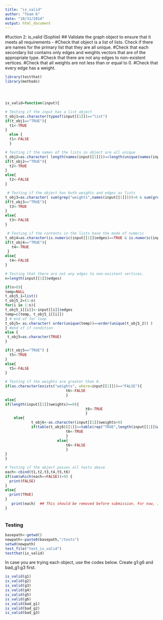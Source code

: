 ```yaml
---
title: "is_valid"
author: "Team 6"
date: "10/31/2014"
output: html_document
---
```

#fuction 2: is_valid (Sophie)
## Validate the graph object to ensure that it meets all requirements - 
#Check that object is a list of lists. Check if there are names for the primary list that they are all unique. 
#Check that each secondary list contains only edges and weights vectors that are of the appropriate type. 
#Check that there are not any edges to non-existent vertices. 
#Check that all weights are not less than or equal to 0. 
#Check that every edge has a weight.

```r

library(testthat)
library(methods)




is_valid=function(input){

# Testing if the input has a list object
t_obj1=as.character(typeof(input[[1]])=="list")
if(t_obj1=="TRUE"){
  t1<-TRUE
}
  else {
  t1<-FALSE
  }

# Testing if the names of the lists in object are all unique
t_obj2=as.character( length(names(input[[1]]))==length(unique(names(input[[1]]))) )
if(t_obj2=="TRUE"){
  t2<-TRUE
}
else{
  t2<-FALSE
}

 # Testing if the object has both weights and edges as lists
t_obj3=as.character( sum(grep("weights",names(input[[1]])))>0 & sum(grep("edges",names(input[[1]])))>0 )
if(t_obj3=="TRUE"){
  t3<-TRUE
}
else{
  t3<-FALSE
}

 # Testing if the contents in the lists have the mode of numeric
t_obj4=as.character(is.numeric(input[[1]]$edges)==TRUE & is.numeric(input[[1]]$weights)==TRUE)
if(t_obj4=="TRUE"){
   t4<-TRUE
 }
else{
  t4<-FALSE
}

# Testing that there are not any edges to non-existent vertices. 
n=length(input[[1]]$edges)

if(n>0){
temp=NULL
t_obj5_1=list()
t_obj5_2=(1:n)
for(i in 1:n){
t_obj5_1[[i]]<-input[[i]]$edges
temp=c(temp, t_obj5_1[[i]])
} # end of for loop
t_obj5= as.character( order(unique(temp))==order(unique(t_obj5_2)) )
} #end of if condition
else {
 t_obj5=as.character(TRUE) 
}

if(t_obj5=="TRUE") {
  t5<-TRUE
}
else{
  t5<-FALSE
}

# Testing if the weights are greater than 0.
if(as.character(exists("weights", where=input[[1]]))=="FALSE"){
                            t6<-FALSE
                            }
else{
if(length(input[[1]]$weights)==0){
                                     t6<-TRUE
                                     }
    else{
            t_obj6<-as.character(input[[1]]$weights>0)
            if(table(t_obj6)[[1]]==table(rep("TRUE",length(input[[1]]$weights)))[[1]]){
                            t6<-TRUE
                            }
                        else{
                            t6<-FALSE
                            }
}
}

# Testing if the object passes all tests above
each<-cbind(t1,t2,t3,t4,t5,t6)
if(sum(which(each==FALSE))>0) {
  print(FALSE)
}
else{
  print(TRUE)
}
   print(each)  ## This should be removed before submission. For now, it shows the result of each test.
}



```



### Testing

```r
basepath<-getwd()
newpath<-paste0(basepath,"/tests")
setwd(newpath)
test_file("test_is_valid")
testthat(is_valid)

```

In case you are trying each object, use the codes below. Create g1:g6 and bad_g1:g3 first.
```r
is_valid(g1)
is_valid(g2)
is_valid(g3)
is_valid(g4)
is_valid(g5)
is_valid(g6)
is_valid(bad_g1)
is_valid(bad_g2)
is_valid(bad_g3)
```
